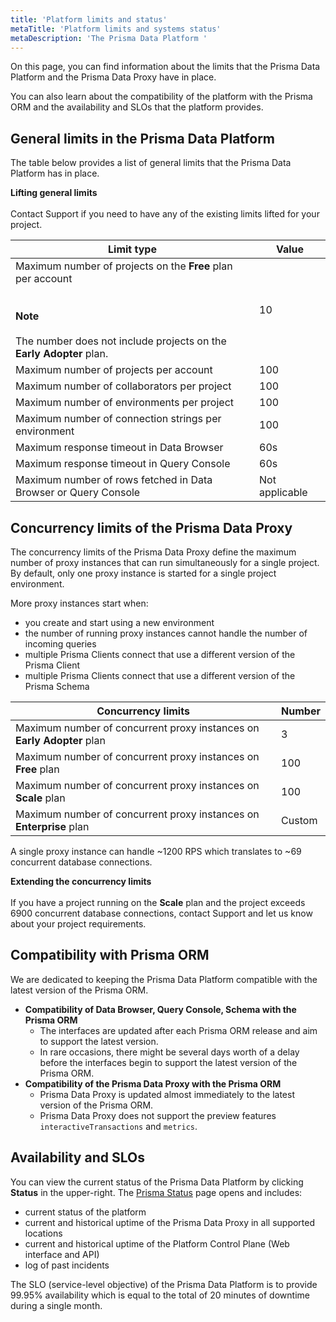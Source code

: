 ```yaml
---
title: 'Platform limits and status'
metaTitle: 'Platform limits and systems status'
metaDescription: 'The Prisma Data Platform '
---
```


<TopBlock>

On this page, you can find information about the limits that the Prisma Data Platform and the Prisma Data Proxy have in place.

You can also learn about the compatibility of the platform with the Prisma ORM and the availability and SLOs that the platform provides.

</TopBlock>

## General limits in the Prisma Data Platform

The table below provides a list of general limits that the Prisma Data Platform has in place.

<Admonition>

**Lifting general limits**<br /><br />
Contact Support if you need to have any of the existing limits lifted for your project.

</Admonition>

| Limit type                                                                                                                                                            | Value          |
| --------------------------------------------------------------------------------------------------------------------------------------------------------------------- | -------------- |
| Maximum number of projects on the **Free** plan per account<br /><br /><br />**Note**<br /><br /> The number does not include projects on the **Early Adopter** plan. | 10             |
| Maximum number of projects per account                                                                                                                                | 100            |
| Maximum number of collaborators per project                                                                                                                           | 100            |
| Maximum number of environments per project                                                                                                                            | 100            |
| Maximum number of connection strings per environment                                                                                                                  | 100            |
| Maximum response timeout in Data Browser                                                                                                                              | 60s            |
| Maximum response timeout in Query Console                                                                                                                             | 60s            |
| Maximum number of rows fetched in Data Browser or Query Console                                                                                                       | Not applicable |

## Concurrency limits of the Prisma Data Proxy

The concurrency limits of the Prisma Data Proxy define the maximum number of proxy instances that can run simultaneously for a single project. By default, only one proxy instance is started for a single project environment.

More proxy instances start when:

- you create and start using a new environment
- the number of running proxy instances cannot handle the number of incoming queries
- multiple Prisma Clients connect that use a different version of the Prisma Client
- multiple Prisma Clients connect that use a different version of the Prisma Schema

| Concurrency limits                                                     | Number |
| ---------------------------------------------------------------------- | ------ |
| Maximum number of concurrent proxy instances on **Early Adopter** plan | 3      |
| Maximum number of concurrent proxy instances on **Free** plan          | 100    |
| Maximum number of concurrent proxy instances on **Scale** plan         | 100    |
| Maximum number of concurrent proxy instances on **Enterprise** plan    | Custom |

A single proxy instance can handle ~1200 RPS which translates to ~69 concurrent database connections.

<Admonition>

**Extending the concurrency limits**<br /><br />
If you have a project running on the **Scale** plan and the project exceeds 6900 concurrent database connections, contact Support and let us know about your project requirements.

</Admonition>

## Compatibility with Prisma ORM

We are dedicated to keeping the Prisma Data Platform compatible with the latest version of the Prisma ORM.

- **Compatibility of Data Browser, Query Console, Schema with the Prisma ORM**
  - The interfaces are updated after each Prisma ORM release and aim to support the latest version.
  - In rare occasions, there might be several days worth of a delay before the interfaces begin to support the latest version of the Prisma ORM.
- **Compatibility of the Prisma Data Proxy with the Prisma ORM**
  - Prisma Data Proxy is updated almost immediately to the latest version of the Prisma ORM.
  - Prisma Data Proxy does not support the preview features `interactiveTransactions` and `metrics`.

## Availability and SLOs

You can view the current status of the Prisma Data Platform by clicking **Status** in the upper-right. The [Prisma Status](https://www.prisma-status.com/) page opens and includes:

- current status of the platform
- current and historical uptime of the Prisma Data Proxy in all supported locations
- current and historical uptime of the Platform Control Plane (Web interface and API)
- log of past incidents

The SLO (service-level objective) of the Prisma Data Platform is to provide 99.95% availability which is equal to the total of 20 minutes of downtime during a single month.
